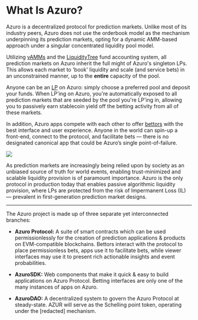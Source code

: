 
# What Is Azuro?

Azuro is a decentralized protocol for prediction markets. Unlike most of its industry peers, Azuro does not use the orderbook model as the mechanism underpinning its prediction markets, opting for a dynamic AMM-based approach under a singular concentrated liquidity pool model.

Utilizing [vAMMs](/knowledge-hub/how-azuro-works/components/vAMM) and the [LiquidityTree](/knowledge-hub/how-azuro-works/liquidity-tree) fund accounting system, all prediction markets on Azuro inherit the full might of Azuro's singleton LPs. This allows each market to 'book' liquidity and scale (and service bets) in an unconstrained manner, up to the **entire** capacity of the pool.

Anyone can be an [LP](/knowledge-hub/how-azuro-works/protocol-actors/liquidity-providers) on Azuro: simply choose a preferred pool and deposit your funds. When LP'ing on Azuro, you're automatically exposed to all prediction markets that are seeded by the pool you're LP'ing in, allowing you to passively earn stablecoin yield off the betting activity from all of these markets.

In addition, Azuro apps compete with each other to offer [bettors](/knowledge-hub/how-azuro-works/protocol-actors/bettors) with the best interface and user experience. Anyone in the world can spin-up a front-end, connect to the protocol, and facilitate bets — there is no designated canonical app that could be Azuro’s single point-of-failure.

<Image
  src="/images/concepts/what-is-azuro.png"
  width={2000}
  height={700}
/>

As prediction markets are increasingly being relied upon by society as an unbiased source of truth for world events, enabling trust-minimized and scalable liquidity provision is of paramount importance. Azuro is the only protocol in production today that enables passive algorithmic liquidity provision, where LPs are protected from the risk of Impermanent Loss (IL) — prevalent in first-generation prediction market designs.

---

The Azuro project is made up of three separate yet interconnected branches:


- **Azuro Protocol:** A suite of smart contracts which can be used permissionlessly for the creation of prediction applications & products on EVM-compatible blockchains. Bettors interact with the protocol to place permissionless bets, apps use it to facilitate bets, while viewer interfaces may use it to present rich actionable insights and event probabilities.

- **AzuroSDK:** Web components that make it quick & easy to build applications on Azuro Protocol. Betting interfaces are only one of the many instances of apps on Azuro.

- **AzuroDAO:** A decentralized system to govern the Azuro Protocol at steady-state. AZUR will serve as the Schelling point token, operating under the [redacted] mechanism.
